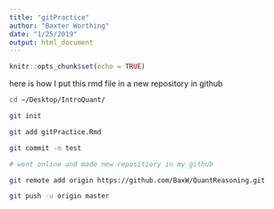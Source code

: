 ```yaml
---
title: "gitPractice"
author: "Baxter Worthing"
date: "1/25/2019"
output: html_document
---
```


```r
knitr::opts_chunk$set(echo = TRUE)
```


here is how I put this rmd file in a new repository in github
```bash
cd ~/Desktop/IntroQuant/

git init

git add gitPractice.Rmd 

git commit -m test

# went online and made new repositiory in my github

git remote add origin https://github.com/BaxW/QuantReasoning.git

git push -u origin master
```



